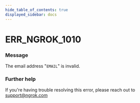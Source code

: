 ```yaml
---
hide_table_of_contents: true
displayed_sidebar: docs
---
```



# ERR_NGROK_1010

### Message

The email address "`EMAIL`" is invalid.

<ErrorDetails error="err_ngrok_1010" />

### Further help

If you're having trouble resolving this error, please reach out to [support@ngrok.com](mailto:support@ngrok.com?subject=Help%20with%20ERR_NGROK_1010)

